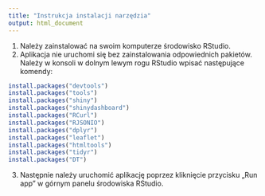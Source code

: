 ```yaml
---
title: "Instrukcja instalacji narzędzia"
output: html_document
---
```


1. Należy zainstalować na swoim komputerze środowisko RStudio.
2. Aplikacja nie uruchomi się bez zainstalowania odpowiednich pakietów. Należy w konsoli w dolnym lewym rogu RStudio wpisać następujące komendy:

```r
install.packages("devtools")
install.packages("tools")
install.packages("shiny")
install.packages("shinydashboard")
install.packages("RCurl")
install.packages("RJSONIO")
install.packages("dplyr")
install.packages("leaflet")
install.packages("htmltools")
install.packages("tidyr")
install.packages("DT")
```
3. Następnie należy uruchomić aplikację poprzez kliknięcie przycisku „Run app” w górnym panelu środowiska RStudio.
